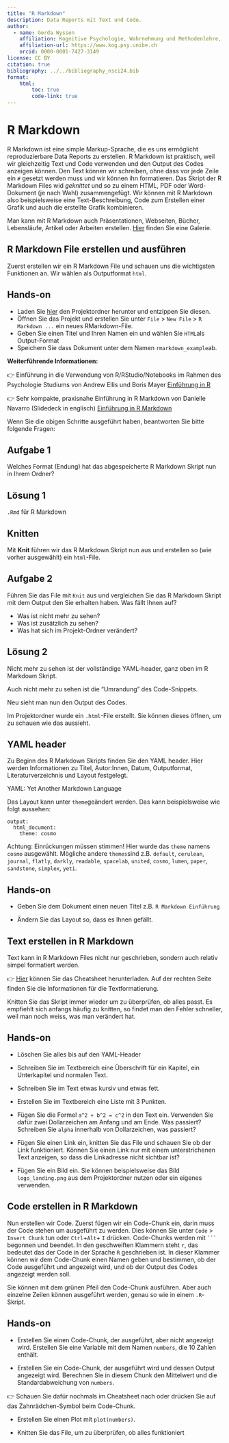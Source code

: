 ```yaml
---
title: "R Markdown"
description: Data Reports mit Text und Code.
author:
  - name: Gerda Wyssen
    affiliation: Kognitive Psychologie, Wahrnehmung und Methodenlehre, Universität Bern 
    affiliation-url: https://www.kog.psy.unibe.ch
    orcid: 0000-0001-7427-3149
license: CC BY
citation: true
bibliography: ../../bibliography_nsci24.bib
format:
    html:
        toc: true
        code-link: true
---
```


<!-- :::{.callout-tip collapse="false"} -->
<!-- ## Lernziele -->

<!-- Erstellen eines (reproduzierbaren) Data Reports mit Datenvisualisierungen zu unserem Experiment. -->

<!-- In der heutigen Sitzung lernen wir die Basics, die man braucht um einen Data Report in R Markdown erstellen zu können. -->

<!-- - R Markdown File erstellen -->
<!-- - R Markdown File ausführen (knitten) -->
<!-- - Titel und Layout anpassen -->
<!-- - Text schreiben in R Markdown -->
<!-- - Code verwenden in R Markdown -->

<!-- ::: -->

# R Markdown 

R Markdown ist eine simple Markup-Sprache, die es uns ermöglicht reproduzierbare Data Reports zu erstellen. R Markdown ist praktisch, weil wir gleichzeitig Text und Code verwenden und den Output des Codes anzeigen können. Den Text können wir schreiben, ohne dass vor jede Zeile ein `#` gesetzt werden muss und wir können ihn formatieren. Das Skript der R Markdown Files wid *geknittet* und so zu einem HTML, PDF oder Word-Dokument (je nach Wahl) zusammengefügt. Wir können mit R Markdown also beispielsweise eine Text-Beschreibung, Code zum Erstellen einer Grafik und auch die erstellte Grafik kombinieren. 

<aside>Man kann mit R Markdown auch Präsentationen, Webseiten, Bücher, Lebensläufe, Artikel oder Arbeiten erstellen. [Hier](https://rmarkdown.rstudio.com/gallery.html) finden Sie eine Galerie. </aside>

## R Markdown File erstellen und ausführen 

Zuerst erstellen wir ein R Markdown File und schauen uns die wichtigsten Funktionen an. Wir wählen als Outputformat `html`.

:::{.callout-caution}
## Hands-on

- Laden Sie [hier](../../downloadable_files/data_viz.zip) den Projektordner herunter und entzippen Sie diesen.
- Öffnen Sie das Projekt und erstellen Sie unter `File` > `New File` > `R Markdown ...` ein neues RMarkdown-File.
- Geben Sie einen Titel und Ihren Namen ein und wählen Sie `HTML`als Output-Format
- Speichern Sie dass Dokument unter dem Namen `rmarkdown_example`ab. 
:::

<aside>**Weiterführende Informationen:** 

👉 Einführung in die Verwendung von R/RStudio/Notebooks im Rahmen des Psychologie Studiums von Andrew Ellis und Boris Mayer [Einführung in R](https://methodenlehre.github.io/einfuehrung-in-R/chapters/01-workflow.html#r-notebooks-verwenden)

👉 Sehr kompakte, praxisnahe Einführung in R Markdown von Danielle Navarro (Slidedeck in englisch) [Einführung in R Markdown](https://djnavarro.net/slides-starting-rmarkdown)
</aside>

Wenn Sie die obigen Schritte ausgeführt haben, beantworten Sie bitte folgende Fragen:

:::{.callout-important}
## Aufgabe 1
Welches Format (Endung) hat das abgespeicherte R Markdown Skript nun in Ihrem Ordner?
:::

:::{.callout-tip collapse="true"}
## Lösung 1
`.Rmd` für R Markdown
:::


## Knitten

Mit **Knit** führen wir das R Markdown Skript nun aus und erstellen so (wie vorher ausgewählt) ein `html`-File.

:::{.callout-important}
## Aufgabe 2
Führen Sie das File mit `Knit` aus und vergleichen Sie das R Markdown Skript mit dem Output den Sie erhalten haben. Was fällt Ihnen auf?

- Was ist nicht mehr zu sehen?
- Was ist zusätzlich zu sehen?
- Was hat sich im Projekt-Ordner verändert?
:::

:::{.callout-tip collapse="true"}
## Lösung 2
Nicht mehr zu sehen ist der vollständige YAML-header, ganz oben im R Markdown Skript. 

Auch nicht mehr zu sehen ist die "Umrandung" des Code-Snippets.

Neu sieht man nun den Output des Codes.

Im Projektordner wurde ein `.html`-File erstellt. Sie können dieses öffnen, um zu schauen wie das aussieht.

:::

## YAML header
Zu Beginn des R Markdown Skripts finden Sie den YAML header. Hier werden Informationen zu Titel, Autor:Innen, Datum, Outputformat, Literaturverzeichnis und Layout festgelegt.

<aside>YAML: Yet Another Markdown Language</aside> 

Das Layout kann unter `theme`geändert werden. Das kann beispielsweise wie folgt aussehen:

```
output:
  html_document:
    theme: cosmo
```
Achtung: Einrückungen müssen stimmen! Hier wurde das `theme` namens `cosmo` ausgewählt. Mögliche andere `themes`sind z.B. `default`, `cerulean`, `journal`, `flatly`, `darkly`, `readable`, `spacelab`, `united`, `cosmo`, `lumen`, `paper`, `sandstone`, `simplex`, `yeti`. 

:::{.callout-caution}
## Hands-on
- Geben Sie dem Dokument einen neuen Titel z.B. `R Markdown Einführung`

- Ändern Sie das Layout so, dass es Ihnen gefällt. 
    
:::


## Text erstellen in R Markdown

Text kann in R Markdown Files nicht nur geschrieben, sondern auch relativ simpel formatiert werden.

👉 [Hier](https://github.com/rstudio/cheatsheets/raw/main/rmarkdown-2.0.pdf) können Sie das Cheatsheet herunterladen. Auf der rechten Seite finden Sie die Informationen für die Textformatierung.

Knitten Sie das Skript immer wieder um zu überprüfen, ob alles passt. Es empfiehlt sich anfangs häufig zu knitten, so findet man den Fehler schneller, weil man noch weiss, was man verändert hat.

:::{.callout-caution}
## Hands-on

- Löschen Sie alles bis auf den YAML-Header

- Schreiben Sie im Textbereich eine Überschrift für ein Kapitel, ein Unterkapitel und normalen Text.

- Schreiben Sie im Text etwas kursiv und etwas fett.

- Erstellen Sie im Textbereich eine Liste mit 3 Punkten.

- Fügen Sie die Formel `a^2 + b^2 = c^2` in den Text ein. Verwenden Sie dafür zwei Dollarzeichen am Anfang und am Ende. Was passiert? Schreiben Sie `alpha` innerhalb von Dollarzeichen, was passiert?

- Fügen Sie einen Link ein, knitten Sie das File und schauen Sie ob der Link funktioniert. Können Sie einen Link nur mit einem unterstrichenen Text anzeigen, so dass die Linkadresse nicht sichtbar ist?

- Fügen Sie ein Bild ein. Sie können beispielsweise das Bild `logo_landing.png` aus dem Projektordner nutzen oder ein eigenes verwenden.

:::



## Code erstellen in R Markdown

Nun erstellen wir Code. Zuerst fügen wir ein Code-Chunk ein, darin muss der Code stehen um ausgeführt zu werden. Dies können Sie unter `Code` > `Insert Chunk` tun oder `Ctrl`+`Alt`+ `I` drücken. Code-Chunks werden mit ` ``` ` begonnen und beendet. In den geschweiften Klammern steht `r`, das bedeutet das der Code in der Sprache `R` geschrieben ist. In dieser Klammer können wir dem Code-Chunk einen Namen geben und bestimmen, ob der Code ausgeführt und angezeigt wird, und ob der Output des Codes angezeigt werden soll. 

Sie können mit dem grünen Pfeil den Code-Chunk ausführen. Aber auch einzelne Zeilen können ausgeführt werden, genau so wie in einem `.R`- Skript.

:::{.callout-caution}
## Hands-on
- Erstellen Sie einen Code-Chunk, der ausgeführt, aber nicht angezeigt wird. Erstellen Sie eine Variable mit dem Namen `numbers`, die 10 Zahlen enthält. 

- Erstellen Sie ein Code-Chunk, der ausgeführt wird und dessen Output angezeigt wird. Berechnen Sie in diesem Chunk den Mittelwert und die Standardabweichung von `numbers`.

👉 Schauen Sie dafür nochmals im Cheatsheet nach oder drücken Sie auf das Zahnrädchen-Symbol beim Code-Chunk.

- Erstellen Sie einen Plot mit `plot(numbers)`.

- Knitten Sie das File, um zu überprüfen, ob alles funktioniert 


:::

